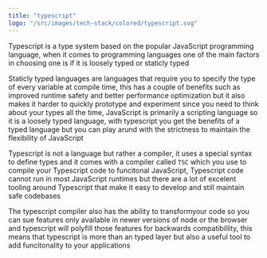 ```yaml
---
title: "typescript"
logo: "/src/images/tech-stack/colored/typescript.svg"
---
```


Typescript is a type system based on the popular JavaScript programming language, when it comes to programming languages one of the main factors in choosing one is if it is loosely typed or staticly typed

Staticly typed languages are languages that require you to specify the type of every variable at compile time, this has a couple of benefits such as improved runtime safety and better performance optimization but it also makes it harder to quickly prototype and experiment since you need to think about your types all the time, JavaScript is primarily a scripting language so it is a loosely typed language, with typescript you get the benefits of a typed language but you can play arund with the strictness to maintain the flexibility of JavaScript

Typescript is not a language but rather a compiler, it uses a special syntax to define types and it comes with a compiler called `TSC` which you use to compile your Typescript code to funcitonal JavaScript, Typescript code cannot run in most JavaScript runtimes but there are a lot of excelent tooling around Typescript that make it easy to develop and still maintain safe codebases

The typescript compiler also has the ability to transformyour code so you can sue features only available in newer versions of node or the browser and typescript will polyfill those features for backwards compatibillity, this means that typescript is more than an typed layer but also a useful tool to add funcitonality to your applications

